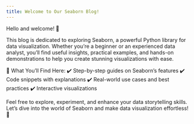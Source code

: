 ```yaml
---
title: Welcome to Our Seaborn Blog!
---
```


Hello and welcome! 👋

This blog is dedicated to exploring Seaborn, a powerful Python library for data visualization. Whether you're a beginner or an experienced data analyst, you'll find useful insights, practical examples, and hands-on demonstrations to help you create stunning visualizations with ease.

🔹 What You'll Find Here:
✔️ Step-by-step guides on Seaborn's features
✔️ Code snippets with explanations
✔️ Real-world use cases and best practices
✔️ Interactive visualizations

Feel free to explore, experiment, and enhance your data storytelling skills. Let’s dive into the world of Seaborn and make data visualization effortless! 🚀
